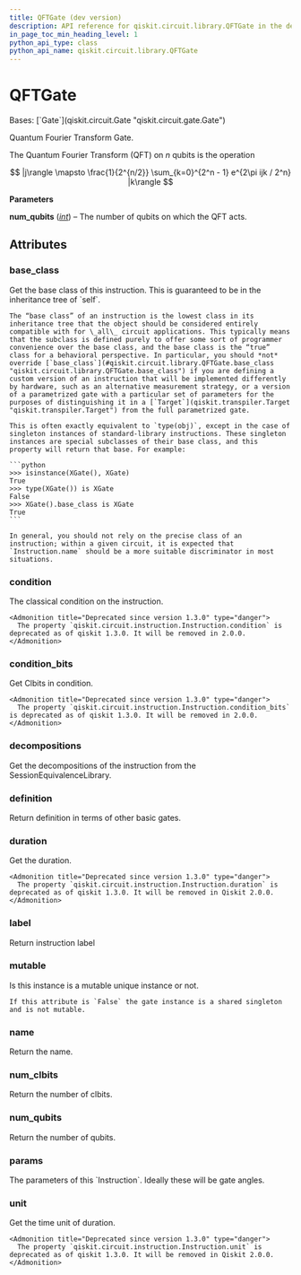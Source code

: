 ```yaml
---
title: QFTGate (dev version)
description: API reference for qiskit.circuit.library.QFTGate in the dev version of qiskit
in_page_toc_min_heading_level: 1
python_api_type: class
python_api_name: qiskit.circuit.library.QFTGate
---
```


# QFTGate

<Class id="qiskit.circuit.library.QFTGate" isDedicatedPage={true} github="https://github.com/Qiskit/qiskit/tree/main/qiskit/circuit/library/basis_change/qft.py#L279-L313" signature="qiskit.circuit.library.QFTGate(num_qubits)" modifiers="class">
  Bases: [`Gate`](qiskit.circuit.Gate "qiskit.circuit.gate.Gate")

  Quantum Fourier Transform Gate.

  The Quantum Fourier Transform (QFT) on $n$ qubits is the operation

$$
|j\rangle \mapsto \frac{1}{2^{n/2}} \sum_{k=0}^{2^n - 1} e^{2\pi ijk / 2^n} |k\rangle
$$

  **Parameters**

  **num\_qubits** ([*int*](https://docs.python.org/3/library/functions.html#int "(in Python v3.13)")) – The number of qubits on which the QFT acts.

  ## Attributes

  ### base\_class

  <Attribute id="qiskit.circuit.library.QFTGate.base_class">
    Get the base class of this instruction. This is guaranteed to be in the inheritance tree of `self`.

    The “base class” of an instruction is the lowest class in its inheritance tree that the object should be considered entirely compatible with for \_all\_ circuit applications. This typically means that the subclass is defined purely to offer some sort of programmer convenience over the base class, and the base class is the “true” class for a behavioral perspective. In particular, you should *not* override [`base_class`](#qiskit.circuit.library.QFTGate.base_class "qiskit.circuit.library.QFTGate.base_class") if you are defining a custom version of an instruction that will be implemented differently by hardware, such as an alternative measurement strategy, or a version of a parametrized gate with a particular set of parameters for the purposes of distinguishing it in a [`Target`](qiskit.transpiler.Target "qiskit.transpiler.Target") from the full parametrized gate.

    This is often exactly equivalent to `type(obj)`, except in the case of singleton instances of standard-library instructions. These singleton instances are special subclasses of their base class, and this property will return that base. For example:

    ```python
    >>> isinstance(XGate(), XGate)
    True
    >>> type(XGate()) is XGate
    False
    >>> XGate().base_class is XGate
    True
    ```

    In general, you should not rely on the precise class of an instruction; within a given circuit, it is expected that `Instruction.name` should be a more suitable discriminator in most situations.
  </Attribute>

  ### condition

  <Attribute id="qiskit.circuit.library.QFTGate.condition">
    The classical condition on the instruction.

    <Admonition title="Deprecated since version 1.3.0" type="danger">
      The property `qiskit.circuit.instruction.Instruction.condition` is deprecated as of qiskit 1.3.0. It will be removed in 2.0.0.
    </Admonition>
  </Attribute>

  ### condition\_bits

  <Attribute id="qiskit.circuit.library.QFTGate.condition_bits">
    Get Clbits in condition.

    <Admonition title="Deprecated since version 1.3.0" type="danger">
      The property `qiskit.circuit.instruction.Instruction.condition_bits` is deprecated as of qiskit 1.3.0. It will be removed in 2.0.0.
    </Admonition>
  </Attribute>

  ### decompositions

  <Attribute id="qiskit.circuit.library.QFTGate.decompositions">
    Get the decompositions of the instruction from the SessionEquivalenceLibrary.
  </Attribute>

  ### definition

  <Attribute id="qiskit.circuit.library.QFTGate.definition">
    Return definition in terms of other basic gates.
  </Attribute>

  ### duration

  <Attribute id="qiskit.circuit.library.QFTGate.duration">
    Get the duration.

    <Admonition title="Deprecated since version 1.3.0" type="danger">
      The property `qiskit.circuit.instruction.Instruction.duration` is deprecated as of qiskit 1.3.0. It will be removed in Qiskit 2.0.0.
    </Admonition>
  </Attribute>

  ### label

  <Attribute id="qiskit.circuit.library.QFTGate.label">
    Return instruction label
  </Attribute>

  ### mutable

  <Attribute id="qiskit.circuit.library.QFTGate.mutable">
    Is this instance is a mutable unique instance or not.

    If this attribute is `False` the gate instance is a shared singleton and is not mutable.
  </Attribute>

  ### name

  <Attribute id="qiskit.circuit.library.QFTGate.name">
    Return the name.
  </Attribute>

  ### num\_clbits

  <Attribute id="qiskit.circuit.library.QFTGate.num_clbits">
    Return the number of clbits.
  </Attribute>

  ### num\_qubits

  <Attribute id="qiskit.circuit.library.QFTGate.num_qubits">
    Return the number of qubits.
  </Attribute>

  ### params

  <Attribute id="qiskit.circuit.library.QFTGate.params">
    The parameters of this `Instruction`. Ideally these will be gate angles.
  </Attribute>

  ### unit

  <Attribute id="qiskit.circuit.library.QFTGate.unit">
    Get the time unit of duration.

    <Admonition title="Deprecated since version 1.3.0" type="danger">
      The property `qiskit.circuit.instruction.Instruction.unit` is deprecated as of qiskit 1.3.0. It will be removed in Qiskit 2.0.0.
    </Admonition>
  </Attribute>
</Class>

